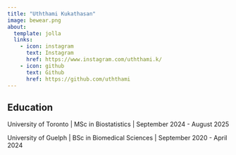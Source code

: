 ```yaml
---
title: "Uththami Kukathasan"
image: bewear.png
about:
  template: jolla
  links:
    - icon: instagram
      text: Instagram
      href: https://www.instagram.com/uththami.k/
    - icon: github
      text: Github
      href: https://github.com/uththami
---
```


## Education

University of Toronto \| MSc in Biostatistics \| September 2024 - August 2025

University of Guelph \| BSc in Biomedical Sciences \| September 2020 - April 2024
